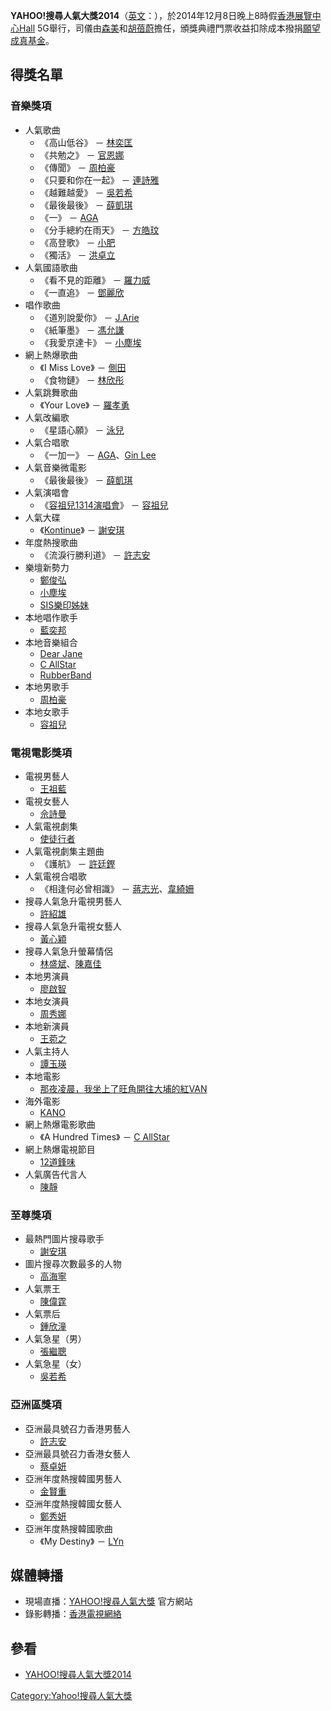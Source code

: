 '''YAHOO!搜尋人氣大獎2014'''（[[英語|英文]]：{{lang|en|Yahoo！Asia Buzz Awards 2014}}），於2014年12月8日晚上8時假[[香港展覽中心|香港展覽中心]]Hall 5G舉行，司儀由[[森美|森美]]和[[胡蓓蔚|胡蓓蔚]]擔任，頒獎典禮門票收益扣除成本撥捐[[願望成真基金|願望成真基金]]。

== 得獎名單 ==
=== 音樂獎項 ===
*人氣歌曲
**《高山低谷》 － [[林奕匡|林奕匡]]
**《共勉之》 － [[官恩娜|官恩娜]]
**《傳聞》 － [[周柏豪|周柏豪]]
**《只要和你在一起》 － [[連詩雅|連詩雅]]
**《越難越愛》 － [[吳若希|吳若希]]
**《最後最後》 － [[薛凱琪|薛凱琪]]
**《一》 － [[江海迦|AGA]]
**《分手總約在雨天》 － [[方皓玟|方皓玟]]
**《高登歌》 － [[小肥|小肥]]
**《獨活》 － [[洪卓立|洪卓立]]
*人氣國語歌曲
**《看不見的距離》 － [[羅力威|羅力威]]
**《一直追》 － [[鄧麗欣|鄧麗欣]]
*唱作歌曲
**《道別說愛你》 － [[J.Arie|J.Arie]]
**《紙筆墨》 － [[馮允謙|馮允謙]]
**《我愛京達卡》 － [[小塵埃|小塵埃]]
*網上熱爆歌曲
**《I Miss Love》 － [[側田|側田]]
**《食物鏈》 － [[林欣彤|林欣彤]]
*人氣跳舞歌曲
**《Your Love》 － [[羅孝勇|羅孝勇]]
*人氣改編歌
**《星語心願》 － [[泳兒|泳兒]]
*人氣合唱歌
**《一加一》 － [[江海迦|AGA]]、[[Gin_Lee|Gin Lee]]
*人氣音樂微電影
**《最後最後》 － [[薛凱琪|薛凱琪]]
*人氣演唱會
**《[[容祖兒1314演唱會|容祖兒1314演唱會]]》 － [[容祖兒|容祖兒]]
*人氣大碟
**《[[Kontinue|Kontinue]]》 － [[謝安琪|謝安琪]]
*年度熱搜歌曲
**《流淚行勝利道》 － [[許志安|許志安]]
*樂壇新勢力
**[[鄭俊弘|鄭俊弘]]
**[[小塵埃|小塵埃]]
**[[SIS樂印姊妹|SIS樂印姊妹]]
*本地唱作歌手
**[[藍奕邦|藍奕邦]]
*本地音樂組合
**[[Dear_Jane|Dear Jane]]
**[[C_AllStar|C AllStar]]
**[[RubberBand|RubberBand]]
*本地男歌手
**[[周柏豪|周柏豪]]
*本地女歌手
**[[容祖兒|容祖兒]]

=== 電視電影獎項 ===
*電視男藝人
**[[王祖藍|王祖藍]]
*電視女藝人
**[[佘詩曼|佘詩曼]]
*人氣電視劇集
**[[使徒行者|使徒行者]]
*人氣電視劇集主題曲
**《護航》 － [[許廷鏗|許廷鏗]]
*人氣電視合唱歌
**《相逢何必曾相識》 － [[蔣志光|蔣志光]]、[[韋綺姍|韋綺姍]]
*搜尋人氣急升電視男藝人
**[[許紹雄|許紹雄]]
*搜尋人氣急升電視女藝人
**[[黃心穎|黃心穎]]
*搜尋人氣急升螢幕情侶
**[[林盛斌|林盛斌]]、[[陳嘉佳|陳嘉佳]]
*本地男演員
**[[廖啟智|廖啟智]]
*本地女演員
**[[周秀娜|周秀娜]]
*本地新演員
**[[王菀之|王菀之]]
*人氣主持人
**[[譚玉瑛|譚玉瑛]]
*本地電影
**[[那夜凌晨，我坐上了旺角開往大埔的紅VAN_(電影)|那夜凌晨，我坐上了旺角開往大埔的紅VAN]]
*海外電影
**[[KANO|KANO]]
*網上熱爆電影歌曲
**《A Hundred Times》 － [[C_AllStar|C AllStar]]
*網上熱爆電視節目
**[[12道鋒味|12道鋒味]]
*人氣廣告代言人
**[[陳靜_(香港)|陳靜]]

=== 至尊獎項 ===
*最熱門圖片搜尋歌手
**[[謝安琪|謝安琪]]
*圖片搜尋次數最多的人物
**[[高海寧|高海寧]]
*人氣票王
**[[陳偉霆|陳偉霆]]
*人氣票后
**[[鍾欣潼|鍾欣潼]]
*人氣急星（男）
**[[張繼聰|張繼聰]]
*人氣急星（女）
**[[吳若希|吳若希]]
=== 亞洲區獎項 ===
*亞洲最具號召力香港男藝人
**[[許志安|許志安]]
*亞洲最具號召力香港女藝人
**[[蔡卓妍|蔡卓妍]]
*亞洲年度熱搜韓國男藝人
**[[金賢重|金賢重]]
*亞洲年度熱搜韓國女藝人
**[[鄭秀妍|鄭秀妍]]
*亞洲年度熱搜韓國歌曲
**《My Destiny》 － [[LYn|LYn]]

== 媒體轉播 ==
* 現場直播：[[YAHOO!搜尋人氣大獎|YAHOO!搜尋人氣大獎]] 官方網站
* 錄影轉播：[[香港電視網絡|香港電視網絡]]

== 參看 ==
* [https://web.archive.org/web/20141215234104/https://hk.promotions.yahoo.net/buzz2014/ YAHOO!搜尋人氣大獎2014]

{{Yahoo!搜尋人氣大獎}}
{{香港音乐颁奖典礼}}
{{香港電視頒獎典禮}}
{{香港電影頒獎典禮}}
[[Category:Yahoo!搜尋人氣大獎|Category:Yahoo!搜尋人氣大獎]]